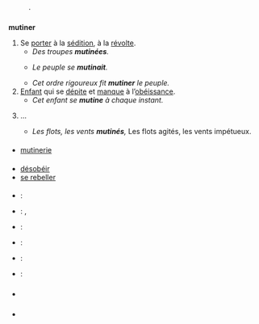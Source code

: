 =={{langue|fr}}==
=== {{S|étymologie}} ===
: {{dénominal|de=mutin|lang=fr|m=1}}.

=== {{S|verbe|fr}} ===
'''mutiner''' {{pron|my.ti.ne|fr}} {{prnl|nocat}} {{conj|grp=1|fr}} {{lien pronominal||fr|exclusivement=oui}}
# Se [[porter]] à la [[sédition]], à la [[révolte]].
#* ''Des troupes '''mutinées'''.''
#* {{absolument|fr}} ''Le peuple se '''mutinait'''.''
#* ''Cet ordre rigoureux fit '''mutiner''' le peuple.''
# [[enfant|Enfant]] qui se [[dépiter|dépite]] et [[manque]] à l’[[obéissance]].
#* ''Cet enfant se '''mutine''' à chaque instant.''
# {{poétique|fr}} …
#* ''Les flots, les vents '''mutinés''','' Les flots agités, les vents impétueux.

==== {{S|apparentés}} ====
* [[mutinerie]]

==== {{S|vocabulaire}} ====
* [[désobéir]]
* [[se rebeller]]

==== {{S|traductions}} ====
{{trad-début|Se porter à la sédition, à la révolte}}
* {{T|en}} : {{trad+|en|mutiny}}
* {{T|ca}} : {{trad+|ca|amotinar}}, {{trad+|ca|avalotar}}
* {{T|es}} : {{trad+|es|amotinar}}
* {{T|nl}} : {{trad+|nl|muiten}}
{{trad-fin}}

{{trad-début|Enfant qui se dépite et manque à l’obéissance}}
* {{T|nl}} : {{trad+|nl|rebelleren}}
{{trad-fin}}

{{trad-début|Les flots, les vents mutinés}}
* {{T|nl}} : {{trad+|nl|beuken}}
{{trad-fin}}

=== {{S|prononciation}} ===
* {{écouter|lang=fr|France (Lyon)||audio=LL-Q150 (fra)-Lyokoï-mutiner.wav}}

=== {{S|références}} ===
*{{Import:DAF8}}

